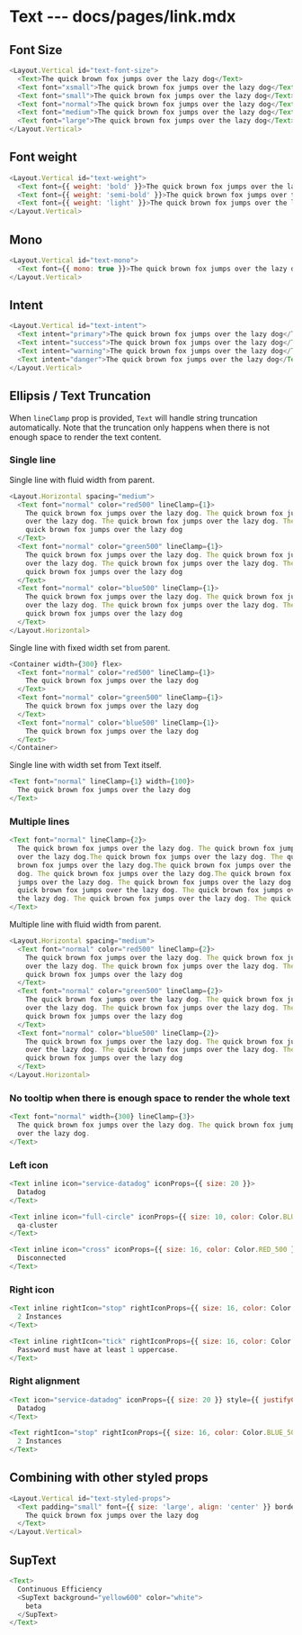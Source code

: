 # Text --- docs/pages/link.mdx

## Font Size

```js live=true
<Layout.Vertical id="text-font-size">
  <Text>The quick brown fox jumps over the lazy dog</Text>
  <Text font="xsmall">The quick brown fox jumps over the lazy dog</Text>
  <Text font="small">The quick brown fox jumps over the lazy dog</Text>
  <Text font="normal">The quick brown fox jumps over the lazy dog</Text>
  <Text font="medium">The quick brown fox jumps over the lazy dog</Text>
  <Text font="large">The quick brown fox jumps over the lazy dog</Text>
</Layout.Vertical>
```

## Font weight

```js live=true
<Layout.Vertical id="text-weight">
  <Text font={{ weight: 'bold' }}>The quick brown fox jumps over the lazy dog</Text>
  <Text font={{ weight: 'semi-bold' }}>The quick brown fox jumps over the lazy dog</Text>
  <Text font={{ weight: 'light' }}>The quick brown fox jumps over the lazy dog</Text>
</Layout.Vertical>
```

## Mono

```js live=true
<Layout.Vertical id="text-mono">
  <Text font={{ mono: true }}>The quick brown fox jumps over the lazy dog</Text>
</Layout.Vertical>
```

## Intent

```js live=true
<Layout.Vertical id="text-intent">
  <Text intent="primary">The quick brown fox jumps over the lazy dog</Text>
  <Text intent="success">The quick brown fox jumps over the lazy dog</Text>
  <Text intent="warning">The quick brown fox jumps over the lazy dog</Text>
  <Text intent="danger">The quick brown fox jumps over the lazy dog</Text>
</Layout.Vertical>
```

## Ellipsis / Text Truncation

When `lineClamp` prop is provided, `Text` will handle string truncation automatically. Note that the truncation
only happens when there is not enough space to render the text content.

### Single line

Single line with fluid width from parent.

```js live=true
<Layout.Horizontal spacing="medium">
  <Text font="normal" color="red500" lineClamp={1}>
    The quick brown fox jumps over the lazy dog. The quick brown fox jumps over the lazy dog. The quick brown fox jumps
    over the lazy dog. The quick brown fox jumps over the lazy dog. The quick brown fox jumps over the lazy dog. The
    quick brown fox jumps over the lazy dog
  </Text>
  <Text font="normal" color="green500" lineClamp={1}>
    The quick brown fox jumps over the lazy dog. The quick brown fox jumps over the lazy dog. The quick brown fox jumps
    over the lazy dog. The quick brown fox jumps over the lazy dog. The quick brown fox jumps over the lazy dog. The
    quick brown fox jumps over the lazy dog
  </Text>
  <Text font="normal" color="blue500" lineClamp={1}>
    The quick brown fox jumps over the lazy dog. The quick brown fox jumps over the lazy dog. The quick brown fox jumps
    over the lazy dog. The quick brown fox jumps over the lazy dog. The quick brown fox jumps over the lazy dog. The
    quick brown fox jumps over the lazy dog
  </Text>
</Layout.Horizontal>
```

Single line with fixed width set from parent.

```js live=true
<Container width={300} flex>
  <Text font="normal" color="red500" lineClamp={1}>
    The quick brown fox jumps over the lazy dog
  </Text>
  <Text font="normal" color="green500" lineClamp={1}>
    The quick brown fox jumps over the lazy dog
  </Text>
  <Text font="normal" color="blue500" lineClamp={1}>
    The quick brown fox jumps over the lazy dog
  </Text>
</Container>
```

Single line with width set from Text itself.

```js live=true
<Text font="normal" lineClamp={1} width={100}>
  The quick brown fox jumps over the lazy dog
</Text>
```

### Multiple lines

```js live=true
<Text font="normal" lineClamp={2}>
  The quick brown fox jumps over the lazy dog. The quick brown fox jumps over the lazy dog. The quick brown fox jumps
  over the lazy dog.The quick brown fox jumps over the lazy dog. The quick brown fox jumps over the lazy dog. The quick
  brown fox jumps over the lazy dog.The quick brown fox jumps over the lazy dog. The quick brown fox jumps over the lazy
  dog. The quick brown fox jumps over the lazy dog.The quick brown fox jumps over the lazy dog. The quick brown fox
  jumps over the lazy dog. The quick brown fox jumps over the lazy dog.The quick brown fox jumps over the lazy dog. The
  quick brown fox jumps over the lazy dog. The quick brown fox jumps over the lazy dog.The quick brown fox jumps over
  the lazy dog. The quick brown fox jumps over the lazy dog. The quick brown fox jumps over the lazy dog.
</Text>
```

Multiple line with fluid width from parent.

```js live=true
<Layout.Horizontal spacing="medium">
  <Text font="normal" color="red500" lineClamp={2}>
    The quick brown fox jumps over the lazy dog. The quick brown fox jumps over the lazy dog. The quick brown fox jumps
    over the lazy dog. The quick brown fox jumps over the lazy dog. The quick brown fox jumps over the lazy dog. The
    quick brown fox jumps over the lazy dog
  </Text>
  <Text font="normal" color="green500" lineClamp={2}>
    The quick brown fox jumps over the lazy dog. The quick brown fox jumps over the lazy dog. The quick brown fox jumps
    over the lazy dog. The quick brown fox jumps over the lazy dog. The quick brown fox jumps over the lazy dog. The
    quick brown fox jumps over the lazy dog
  </Text>
  <Text font="normal" color="blue500" lineClamp={2}>
    The quick brown fox jumps over the lazy dog. The quick brown fox jumps over the lazy dog. The quick brown fox jumps
    over the lazy dog. The quick brown fox jumps over the lazy dog. The quick brown fox jumps over the lazy dog. The
    quick brown fox jumps over the lazy dog
  </Text>
</Layout.Horizontal>
```

### No tooltip when there is enough space to render the whole text

```js live=true
<Text font="normal" width={300} lineClamp={3}>
  The quick brown fox jumps over the lazy dog. The quick brown fox jumps over the lazy dog. The quick brown fox jumps
  over the lazy dog.
</Text>
```

### Left icon

```js live=true
<Text inline icon="service-datadog" iconProps={{ size: 20 }}>
  Datadog
</Text>
```

```js live=true
<Text inline icon="full-circle" iconProps={{ size: 10, color: Color.BLUE_500 }}>
  qa-cluster
</Text>
```

```js live=true
<Text inline icon="cross" iconProps={{ size: 16, color: Color.RED_500 }}>
  Disconnected
</Text>
```

### Right icon

```js live=true
<Text inline rightIcon="stop" rightIconProps={{ size: 16, color: Color.BLUE_500 }}>
  2 Instances
</Text>
```

```js live=true
<Text inline rightIcon="tick" rightIconProps={{ size: 16, color: Color.GREEN_500 }}>
  Password must have at least 1 uppercase.
</Text>
```

### Right alignment

```js live=true
<Text icon="service-datadog" iconProps={{ size: 20 }} style={{ justifyContent: 'flex-end' }}>
  Datadog
</Text>
```

```js live=true
<Text rightIcon="stop" rightIconProps={{ size: 16, color: Color.BLUE_500 }} style={{ justifyContent: 'flex-end' }}>
  2 Instances
</Text>
```

## Combining with other styled props

```js live=true
<Layout.Vertical id="text-styled-props">
  <Text padding="small" font={{ size: 'large', align: 'center' }} border={{ color: 'green500' }} background="grey100">
    The quick brown fox jumps over the lazy dog
  </Text>
</Layout.Vertical>
```

## SupText

```js live=true
<Text>
  Continuous Efficiency
  <SupText background="yellow600" color="white">
    beta
  </SupText>
</Text>
```
